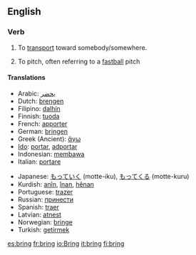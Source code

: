 ==English==
=== Verb ===
{{irregverb|'''to bring'''
*IPA: /ˈbrɪŋ/
*SAMPA: /"brIN/
|'''[[brings]]'''|'''[[brought]]'''|'''[[brought]]'''|'''[[bringing]]'''}}

# To [[transport]] toward somebody/somewhere.
#{{baseball}} To pitch, often referring to a [[fastball]] pitch

==== Translations ====
{{top}}
*Arabic: [[يحضر]]
*Dutch: [[brengen]]
*Filipino: [[dalhín]]
*Finnish: [[tuoda]]
*French: [[apporter]]
*German: [[bringen]]
*Greek (Ancient): [[ἄγω]]
*[[Ido]]: [[portar]], [[adportar]]
*Indonesian: [[bawa|membawa]]
*Italian: [[portare]]
{{mid}}
*Japanese: [[もっていく]] (motte-iku), [[もってくる]] (motte-kuru)
*Kurdish: [[anîn]], [[înan]], [[hênan]]
*Portuguese: [[trazer]]
*Russian: [[принести]]
*Spanish: [[traer]]
*Latvian: [[atnest]]
*Norwegian: [[bringe]]
*Turkish: [[getirmek]]
{{bottom}}

[[es:bring]]
[[fr:bring]]
[[io:Bring]]
[[it:bring]]
[[fi:bring]]